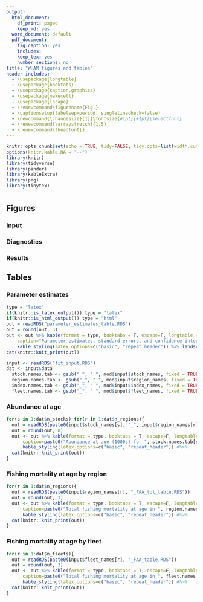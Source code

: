 ```yaml
---
output:
  html_document:
    df_print: paged
    keep_md: yes
  word_document: default
  pdf_document:
    fig_caption: yes
    includes:
    keep_tex: yes
    number_sections: no
title: "WHAM figures and tables"
header-includes:
  - \usepackage{longtable}
  - \usepackage{booktabs}
  - \usepackage{caption,graphics}
  - \usepackage{makecell}
  - \usepackage{lscape}
  - \renewcommand\figurename{Fig.}
  - \captionsetup{labelsep=period, singlelinecheck=false}
  - \newcommand{\changesize}[1]{\fontsize{#1pt}{#1pt}\selectfont}
  - \renewcommand{\arraystretch}{1.5}
  - \renewcommand\theadfont{}
---
```



```r
knitr::opts_chunk$set(echo = TRUE, tidy=FALSE, tidy.opts=list(width.cutoff=60), warning = FALSE, message = FALSE, fig.align = "center")
options(knitr.kable.NA = "--")
library(knitr)
library(tidyverse)
library(pander)
library(kableExtra)
library(png)
library(tinytex)
```
# {.tabset}

## Figures {.tabset}

### Input

### Diagnostics

### Results

## Tables {.tabset}

### Parameter estimates

```r
type = "latex"
if(knitr::is_latex_output()) type = "latex"
if(knitr::is_html_output()) type = "html"
out = readRDS("parameter_estimates_table.RDS")
out = round(out, 3)
out <- out %>% kable(format = type, booktabs = T, escape=F, longtable = T, row.names = T,label = "par-table",
    caption="Parameter estimates, standard errors, and confidence intervals. Rounded to 3 decimal places.") %>%
    kable_styling(latex_options=c("basic", "repeat_header")) %>% landscape()
cat(knitr::knit_print(out))

input <- readRDS("fit_input.RDS")
dat <- input$data
  stock.names.tab <- gsub("_", " ", mod$input$stock_names, fixed = TRUE)
  region.names.tab <- gsub("_", " ", mod$input$region_names, fixed = TRUE)
  index.names.tab <- gsub("_", " ", mod$input$index_names, fixed = TRUE)
  fleet.names.tab <- gsub("_", " ", mod$input$fleet_names, fixed = TRUE)
```

### Abundance at age

```r
for(s in 1:dat$n_stocks) for(r in 1:dat$n_regions){
  out = readRDS(paste0(input$stock_names[s], "_", input$region_names[r], "_NAA_table.RDS"))
  out = round(out, 0)
  out <- out %>% kable(format = type, booktabs = T, escape=F, longtable = T, row.names = T, label = paste0("S-",s, "-R-",r, "-NAA-table"), 
      caption=paste0("Abundance at age (1000s) for ", stock.names.tab[s], " in ", region.names.tab[r],".")) %>%
      kable_styling(latex_options=c("basic", "repeat_header")) #%>%
  cat(knitr::knit_print(out))
}
```

### Fishing mortality at age by region

```r
for(r in 1:dat$n_regions){
  out = readRDS(paste0(input$region_names[r], "_FAA_tot_table.RDS"))
  out = round(out, 3)
  out <- out %>% kable(format = type, booktabs = T, escape=F, longtable = T, row.names = T, label = paste0("R-", r, "-FAA-tot-table"),
      caption=paste0("Total fishing mortality at age in ", region.names.tab[r], ".")) %>%
      kable_styling(latex_options=c("basic", "repeat_header")) #%>%
  cat(knitr::knit_print(out))
}
```

### Fishing mortality at age by fleet

```r
for(r in 1:dat$n_fleets){
  out = readRDS(paste0(input$fleet_names[r], "_FAA_table.RDS"))
  out = round(out, 3)
  out <- out %>% kable(format = type, booktabs = T, escape=F, longtable = T, row.names = T, label = paste0("R-", r, "-FAA-tot-table"),
      caption=paste0("Total fishing mortality at age in ", fleet.names.tab[r], ".")) %>%
      kable_styling(latex_options=c("basic", "repeat_header")) #%>%
  cat(knitr::knit_print(out))
}
```
